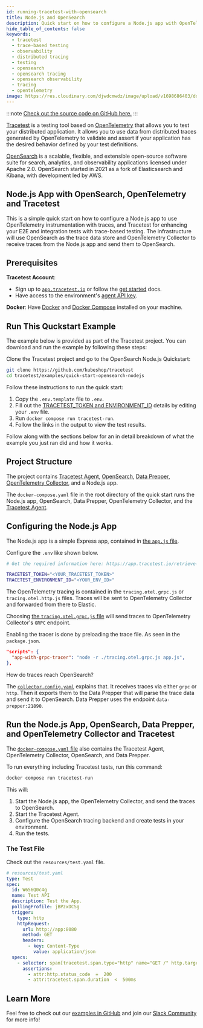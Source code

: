 ```yaml
---
id: running-tracetest-with-opensearch
title: Node.js and OpenSearch
description: Quick start on how to configure a Node.js app with OpenTelemetry traces, OpenSearch as a trace data store, and Tracetest for enhancing your E2E and integration tests with trace-based testing.
hide_table_of_contents: false
keywords:
  - tracetest
  - trace-based testing
  - observability
  - distributed tracing
  - testing
  - opensearch
  - opensearch tracing
  - opensearch observability
  - tracing
  - opentelemetry
image: https://res.cloudinary.com/djwdcmwdz/image/upload/v1698686403/docs/Blog_Thumbnail_14_rsvkmo.jpg
---
```


:::note
[Check out the source code on GitHub here.](https://github.com/kubeshop/tracetest/tree/main/examples/quick-start-opensearch-nodejs)
:::

[Tracetest](https://tracetest.io/) is a testing tool based on [OpenTelemetry](https://opentelemetry.io/) that allows you to test your distributed application. It allows you to use data from distributed traces generated by OpenTelemetry to validate and assert if your application has the desired behavior defined by your test definitions.

[OpenSearch](https://opensearch.org/) is a scalable, flexible, and extensible open-source software suite for search, analytics, and observability applications licensed under Apache 2.0. OpenSearch started in 2021 as a fork of Elasticsearch and Kibana, with development led by AWS.

## Node.js App with OpenSearch, OpenTelemetry and Tracetest

This is a simple quick start on how to configure a Node.js app to use OpenTelemetry instrumentation with traces, and Tracetest for enhancing your E2E and integration tests with trace-based testing. The infrastructure will use OpenSearch as the trace data store and OpenTelemetry Collector to receive traces from the Node.js app and send them to OpenSearch.

## Prerequisites

**Tracetest Account**:

- Sign up to [`app.tracetest.io`](https://app.tracetest.io) or follow the [get started](/getting-started/overview) docs.
- Have access to the environment's [agent API key](https://app.tracetest.io/retrieve-token).

**Docker**: Have [Docker](https://docs.docker.com/get-docker/) and [Docker Compose](https://docs.docker.com/compose/install/) installed on your machine.

## Run This Quckstart Example

The example below is provided as part of the Tracetest project. You can download and run the example by following these steps:

Clone the Tracetest project and go to the OpenSearch Node.js Quickstart:

```bash
git clone https://github.com/kubeshop/tracetest
cd tracetest/examples/quick-start-opensearch-nodejs
```

Follow these instructions to run the quick start:

1. Copy the `.env.template` file to `.env`.
2. Fill out the [TRACETEST_TOKEN and ENVIRONMENT_ID](https://app.tracetest.io/retrieve-token) details by editing your `.env` file.
3. Run `docker compose run tracetest-run`.
4. Follow the links in the output to view the test results.

Follow along with the sections below for an in detail breakdown of what the example you just ran did and how it works.

## Project Structure

The project contains [Tracetest Agent](/getting-started/install-agent), [OpenSearch](https://github.com/opensearch-project/OpenSearch), [Data Prepper](https://github.com/opensearch-project/data-prepper), [OpenTelemetry Collector](https://github.com/open-telemetry/opentelemetry-collector-contrib), and a Node.js app.

The `docker-compose.yaml` file in the root directory of the quick start runs the Node.js app, OpenSearch, Data Prepper, OpenTelemetry Collector, and the [Tracetest Agent](/concepts/agent).

## Configuring the Node.js App

The Node.js app is a simple Express app, contained in [the `app.js` file](https://github.com/kubeshop/tracetest/blob/main/examples/quick-start-opensearch-nodejs/app.js).

Configure the `.env` like shown below.

```bash
# Get the required information here: https://app.tracetest.io/retrieve-token

TRACETEST_TOKEN="<YOUR_TRACETEST_TOKEN>"
TRACETEST_ENVIRONMENT_ID="<YOUR_ENV_ID>"
```

The OpenTelemetry tracing is contained in the `tracing.otel.grpc.js` or `tracing.otel.http.js` files. Traces will be sent to OpenTelemetry Collector and forwarded from there to Elastic.

Choosing [the `tracing.otel.grpc.js` file](https://github.com/kubeshop/tracetest/blob/main/examples/quick-start-opensearch-nodejs/tracing.otel.grpc.js) will send traces to OpenTelemetry Collector's `GRPC` endpoint.

Enabling the tracer is done by preloading the trace file. As seen in the `package.json`.

```json
"scripts": {
  "app-with-grpc-tracer": "node -r ./tracing.otel.grpc.js app.js",
},
```

How do traces reach OpenSearch?

The [`collector.config.yaml`](https://github.com/kubeshop/tracetest/blob/main/examples/quick-start-opensearch-nodejs/collector.config.yaml) explains that. It receives traces via either `grpc` or `http`. Then it exports them to the Data Prepper that will parse the trace data and send it to OpenSearch. Data Prepper uses the endpoint `data-prepper:21890`.

## Run the Node.js App, OpenSearch, Data Prepper, and OpenTelemetry Collector and Tracetest

The [`docker-compose.yaml` file](https://github.com/kubeshop/tracetest/blob/main/examples/quick-start-opensearch-nodejs/docker-compose.yaml) also contains the Tracetest Agent, OpenTelemetry Collector, OpenSearch, and Data Prepper.

To run everything including Tracetest tests, run this command:

```bash
docker compose run tracetest-run
```

This will:
1. Start the Node.js app, the OpenTelemetry Collector, and send the traces to OpenSearch.
2. Start the Tracetest Agent.
3. Configure the OpenSearch tracing backend and create tests in your environment.
4. Run the tests.

### The Test File

Check out the `resources/test.yaml` file.

```yaml
# resources/test.yaml
type: Test
spec:
  id: W656Q0c4g
  name: Test API
  description: Test the App.
  pollingProfile: jBPzxDCSg
  trigger:
    type: http
    httpRequest:
      url: http://app:8080
      method: GET
      headers:
        - key: Content-Type
          value: application/json
  specs:
    - selector: span[tracetest.span.type="http" name="GET /" http.target="/" http.method="GET"]
      assertions:
        - attr:http.status_code  =  200
        - attr:tracetest.span.duration  <  500ms
```

## Learn More

Feel free to check out our [examples in GitHub](https://github.com/kubeshop/tracetest/tree/main/examples) and join our [Slack Community](https://dub.sh/tracetest-community) for more info!
